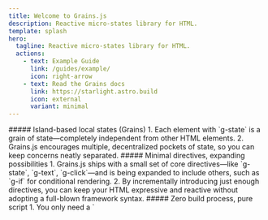 ```yaml
---
title: Welcome to Grains.js
description: Reactive micro-states library for HTML.
template: splash
hero:
  tagline: Reactive micro-states library for HTML.
  actions:
    - text: Example Guide
      link: /guides/example/
      icon: right-arrow
    - text: Read the Grains docs
      link: https://starlight.astro.build
      icon: external
      variant: minimal
---
```



<Card title="Why Grains.js?" icon="heart">
##### Island-based local states (Grains)
1. Each element with `g-state` is a grain of state—completely independent from other HTML elements.
2. Grains.js encourages multiple, decentralized pockets of state, so you can keep concerns neatly separated.
##### Minimal directives, expanding possibilities
    1. Grains.js ships with a small set of core directives—like `g-state`, `g-text`, `g-click`—and is being expanded to include others, such as `g-if` for conditional rendering.
    2. By incrementally introducing just enough directives, you can keep your HTML expressive and reactive without adopting a full-blown framework syntax.
##### Zero build process, pure script
    1. You only need a `<script src="grains.js">` tag to get started. No bundlers, no transpilers, no Node.js-based project setup required. It’s easy to drop into existing server-rendered pages or static sites for an instant boost of interactivity.
##### Mutable or immutable state (with Undo/Redo)
    1. Grains.js can mutate state in place for performance, or operate in immutable mode to enable advanced debugging and time-travel features (i.e., `undo()` and `redo()`). You choose the best approach for each grain of state.
##### Async-friendly
    1. Because Grains.js calls named functions (e.g., `g-click="fetchData"`) rather than forcing inline expressions, you can easily incorporate async calls, data fetching, or other complex logic in pure JavaScript—cleanly separated from your HTML.

In short, Grains.js delivers a lightweight, island-based reactive approach—no global store, no build setup, and a growing set of directives that let you sprinkle declarative UI logic throughout your pages. It’s a natural choice if you need _just enough_ reactivity to stay productive, without the overhead of a full framework.

</Card>

## Next steps

<CardGrid stagger>
  <Card title="Update content" icon="pencil">
    Edit `src/content/docs/index.mdx` to see this page change.
  </Card>
  <Card title="Add new content" icon="add-document">
    Add Markdown or MDX files to `src/content/docs` to create new pages.
  </Card>
  <Card title="Configure your site" icon="setting">
    Edit your `sidebar` and other config in `astro.config.mjs`.
  </Card>
  <Card title="Read the docs" icon="open-book">
    Learn more in [the Grains Docs](https://starlight.astro.build/).
  </Card>
</CardGrid>
